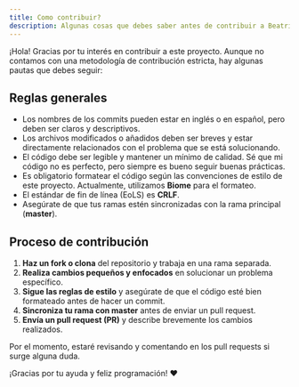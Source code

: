 ```yaml
---
title: Como contribuir?
description: Algunas cosas que debes saber antes de contribuir a Beatriz Dono
---
```

¡Hola! Gracias por tu interés en contribuir a este proyecto. Aunque no contamos con una metodología de contribución estricta, hay algunas pautas que debes seguir:

## Reglas generales

- Los nombres de los commits pueden estar en inglés o en español, pero deben ser claros y descriptivos.
- Los archivos modificados o añadidos deben ser breves y estar directamente relacionados con el problema que se está solucionando.
- El código debe ser legible y mantener un mínimo de calidad. Sé que mi código no es perfecto, pero siempre es bueno seguir buenas prácticas.
- Es obligatorio formatear el código según las convenciones de estilo de este proyecto. Actualmente, utilizamos **Biome** para el formateo.
- El estándar de fin de línea (EoLS) es **CRLF**.
- Asegúrate de que tus ramas estén sincronizadas con la rama principal (**master**).

## Proceso de contribución

1. **Haz un fork o clona** del repositorio y trabaja en una rama separada.
2. **Realiza cambios pequeños y enfocados** en solucionar un problema específico.
3. **Sigue las reglas de estilo** y asegúrate de que el código esté bien formateado antes de hacer un commit.
4. **Sincroniza tu rama con master** antes de enviar un pull request.
5. **Envía un pull request (PR)** y describe brevemente los cambios realizados.

Por el momento, estaré revisando y comentando en los pull requests si surge alguna duda.

¡Gracias por tu ayuda y feliz programación! ♥️
